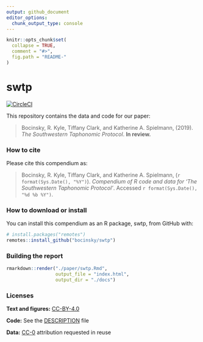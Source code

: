 ```yaml
---
output: github_document
editor_options: 
  chunk_output_type: console
---
```


<!-- README.md is generated from README.Rmd. Please edit that file -->

```r
knitr::opts_chunk$set(
  collapse = TRUE,
  comment = "#>",
  fig.path = "README-"
)
```

# swtp

[![CircleCI](https://circleci.com/gh/bocinsky/swtp.svg?style=shield&circle-token=182c3ee96956e3cc5eac1044a4c177ac28d39d91)](https://circleci.com/gh/bocinsky/swtp)

This repository contains the data and code for our paper:

> Bocinsky, R. Kyle, Tiffany Clark, and Katherine A. Spielmann, (2019). _The Southwestern Taphonomic Protocol_. **In review.**

### How to cite

Please cite this compendium as:

> Bocinsky, R. Kyle, Tiffany Clark, and Katherine A. Spielmann, (`r format(Sys.Date(), "%Y")`). _Compendium of R code and data for 'The Southwestern Taphonomic Protocol'_. Accessed `r format(Sys.Date(), "%d %b %Y")`.

### How to download or install

You can install this compendium as an R package, swtp, from GitHub with:
```r
# install.packages("remotes")
remotes::install_github("bocinsky/swtp")
```

### Building the report
```r
rmarkdown::render("./paper/swtp.Rmd", 
                  output_file = "index.html", 
                  output_dir = "./docs")
```

### Licenses

**Text and figures:**  [CC-BY-4.0](http://creativecommons.org/licenses/by/4.0/)

**Code:** See the [DESCRIPTION](DESCRIPTION) file

**Data:** [CC-0](http://creativecommons.org/publicdomain/zero/1.0/) attribution requested in reuse
